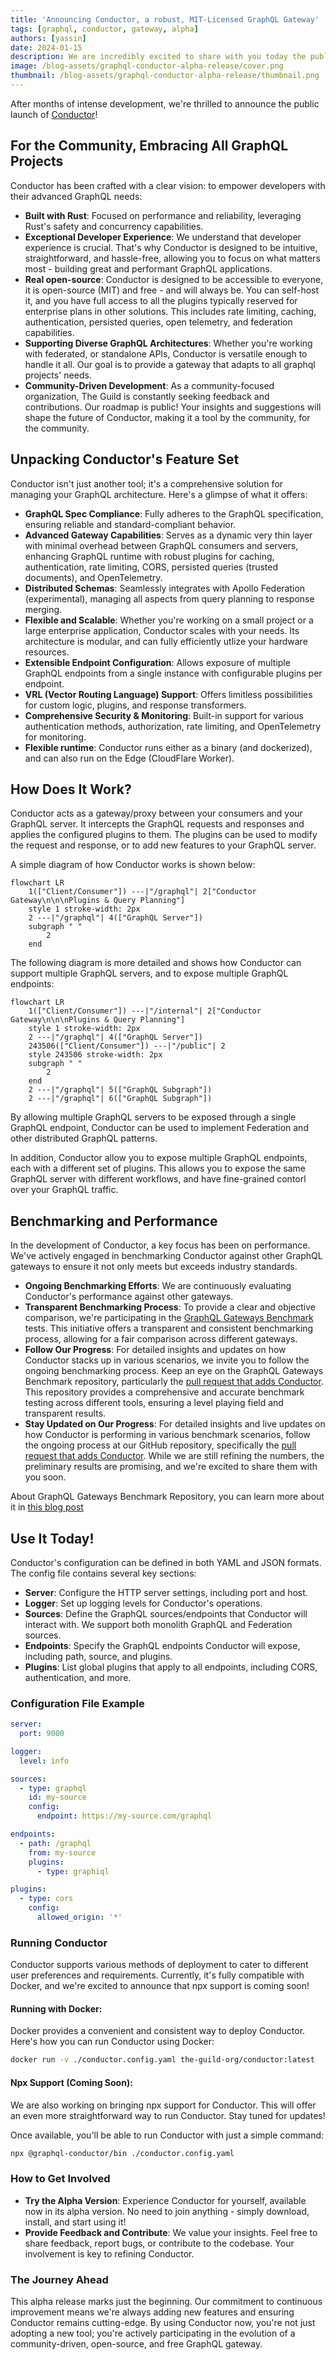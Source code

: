 ```yaml
---
title: 'Announcing Conductor, a robust, MIT-Licensed GraphQL Gateway'
tags: [graphql, conductor, gateway, alpha]
authors: [yassin]
date: 2024-01-15
description: We are incredibly excited to share with you today the public launch of Conductor!
image: /blog-assets/graphql-conductor-alpha-release/cover.png
thumbnail: /blog-assets/graphql-conductor-alpha-release/thumbnail.png
---
```


After months of intense development, we're thrilled to announce the public launch of
[Conductor](https://the-guild.dev/graphql/gateway)!

## For the Community, Embracing All GraphQL Projects

Conductor has been crafted with a clear vision: to empower developers with their advanced GraphQL
needs:

- **Built with Rust**: Focused on performance and reliability, leveraging Rust's safety and
  concurrency capabilities.
- **Exceptional Developer Experience**: We understand that developer experience is crucial. That's
  why Conductor is designed to be intuitive, straightforward, and hassle-free, allowing you to focus
  on what matters most - building great and performant GraphQL applications.
- **Real open-source**: Conductor is designed to be accessible to everyone, it is open-source (MIT)
  and free - and will always be. You can self-host it, and you have full access to all the plugins
  typically reserved for enterprise plans in other solutions. This includes rate limiting, caching,
  authentication, persisted queries, open telemetry, and federation capabilities.
- **Supporting Diverse GraphQL Architectures**: Whether you're working with federated, or standalone
  APIs, Conductor is versatile enough to handle it all. Our goal is to provide a gateway that adapts
  to all graphql projects' needs.
- **Community-Driven Development**: As a community-focused organization, The Guild is constantly
  seeking feedback and contributions. Our roadmap is public! Your insights and suggestions will
  shape the future of Conductor, making it a tool by the community, for the community.

## Unpacking Conductor's Feature Set

Conductor isn't just another tool; it's a comprehensive solution for managing your GraphQL
architecture. Here's a glimpse of what it offers:

- **GraphQL Spec Compliance**: Fully adheres to the GraphQL specification, ensuring reliable and
  standard-compliant behavior.
- **Advanced Gateway Capabilities**: Serves as a dynamic very thin layer with minimal overhead
  between GraphQL consumers and servers, enhancing GraphQL runtime with robust plugins for caching,
  authentication, rate limiting, CORS, persisted queries (trusted documents), and OpenTelemetry.
- **Distributed Schemas**: Seamlessly integrates with Apollo Federation (experimental), managing all
  aspects from query planning to response merging.
- **Flexible and Scalable**: Whether you're working on a small project or a large enterprise
  application, Conductor scales with your needs. Its architecture is modular, and can fully
  efficiently utlize your hardware resources.
- **Extensible Endpoint Configuration**: Allows exposure of multiple GraphQL endpoints from a single
  instance with configurable plugins per endpoint.
- **VRL (Vector Routing Language) Support**: Offers limitless possibilities for custom logic,
  plugins, and response transformers.
- **Comprehensive Security & Monitoring**: Built-in support for various authentication methods,
  authorization, rate limiting, and OpenTelemetry for monitoring.
- **Flexible runtime**: Conductor runs either as a binary (and dockerized), and can also run on the
  Edge (CloudFlare Worker).

## How Does It Work?

Conductor acts as a gateway/proxy between your consumers and your GraphQL server. It intercepts the
GraphQL requests and responses and applies the configured plugins to them. The plugins can be used
to modify the request and response, or to add new features to your GraphQL server.

A simple diagram of how Conductor works is shown below:

```mermaid
flowchart LR
	1(["Client/Consumer"]) ---|"/graphql"| 2["Conductor Gateway\n\n\nPlugins & Query Planning"]
	style 1 stroke-width: 2px
	2 ---|"/graphql"| 4(["GraphQL Server"])
	subgraph " "
		2
	end
```

The following diagram is more detailed and shows how Conductor can support multiple GraphQL servers,
and to expose multiple GraphQL endpoints:

```mermaid
flowchart LR
	1(["Client/Consumer"]) ---|"/internal"| 2["Conductor Gateway\n\n\nPlugins & Query Planning"]
	style 1 stroke-width: 2px
	2 ---|"/graphql"| 4(["GraphQL Server"])
	243506(["Client/Consumer"]) ---|"/public"| 2
	style 243506 stroke-width: 2px
	subgraph " "
		2
	end
    2 ---|"/graphql"| 5(["GraphQL Subgraph"])
    2 ---|"/graphql"| 6(["GraphQL Subgraph"])
```

By allowing multiple GraphQL servers to be exposed through a single GraphQL endpoint, Conductor can
be used to implement Federation and other distributed GraphQL patterns.

In addition, Conductor allow you to expose multiple GraphQL endpoints, each with a different set of
plugins. This allows you to expose the same GraphQL server with different workflows, and have
fine-grained contorl over your GraphQL traffic.

## Benchmarking and Performance

In the development of Conductor, a key focus has been on performance. We've actively engaged in
benchmarking Conductor against other GraphQL gateways to ensure it not only meets but exceeds
industry standards.

- **Ongoing Benchmarking Efforts**: We are continuously evaluating Conductor's performance against
  other gateways.
- **Transparent Benchmarking Process**: To provide a clear and objective comparison, we're
  participating in the
  [GraphQL Gateways Benchmark](https://github.com/the-guild-org/gateways-benchmark) tests. This
  initiative offers a transparent and consistent benchmarking process, allowing for a fair
  comparison across different gateways.
- **Follow Our Progress**: For detailed insights and updates on how Conductor stacks up in various
  scenarios, we invite you to follow the ongoing benchmarking process. Keep an eye on the GraphQL
  Gateways Benchmark repository, particularly the
  [pull request that adds Conductor](https://github.com/the-guild-org/gateways-benchmark/pull/254).
  This repository provides a comprehensive and accurate benchmark testing across different tools,
  ensuring a level playing field and transparent results.
- **Stay Updated on Our Progress**: For detailed insights and live updates on how Conductor is
  performing in various benchmark scenarios, follow the ongoing process at our GitHub repository,
  specifically the
  [pull request that adds Conductor](https://github.com/the-guild-org/gateways-benchmark/pull/254).
  While we are still refining the numbers, the preliminary results are promising, and we're excited
  to share them with you soon.

About GraphQL Gateways Benchmark Repository, you can learn more about it in
[this blog post](https://the-guild.dev/blog/state-of-graphql-gateways-in-2023)

## Use It Today!

Conductor's configuration can be defined in both YAML and JSON formats. The config file contains
several key sections:

- **Server**: Configure the HTTP server settings, including port and host.
- **Logger**: Set up logging levels for Conductor's operations.
- **Sources**: Define the GraphQL sources/endpoints that Conductor will interact with. We support
  both monolith GraphQL and Federation sources.
- **Endpoints**: Specify the GraphQL endpoints Conductor will expose, including path, source, and
  plugins.
- **Plugins**: List global plugins that apply to all endpoints, including CORS, authentication, and
  more.

### Configuration File Example

```yaml
server:
  port: 9000

logger:
  level: info

sources:
  - type: graphql
    id: my-source
    config:
      endpoint: https://my-source.com/graphql

endpoints:
  - path: /graphql
    from: my-source
    plugins:
      - type: graphiql

plugins:
  - type: cors
    config:
      allowed_origin: '*'
```

### Running Conductor

Conductor supports various methods of deployment to cater to different user preferences and
requirements. Currently, it's fully compatible with Docker, and we're excited to announce that npx
support is coming soon!

#### Running with Docker:

Docker provides a convenient and consistent way to deploy Conductor. Here's how you can run
Conductor using Docker:

```sh
docker run -v ./conductor.config.yaml the-guild-org/conductor:latest
```

#### Npx Support (Coming Soon):

We are also working on bringing npx support for Conductor. This will offer an even more
straightforward way to run Conductor. Stay tuned for updates!

Once available, you'll be able to run Conductor with just a simple command:

```sh
npx @graphql-conductor/bin ./conductor.config.yaml
```

### How to Get Involved

- **Try the Alpha Version**: Experience Conductor for yourself, available now in its alpha version.
  No need to join anything - simply download, install, and start using it!
- **Provide Feedback and Contribute**: We value your insights. Feel free to share feedback, report
  bugs, or contribute to the codebase. Your involvement is key to refining Conductor.

### The Journey Ahead

This alpha release marks just the beginning. Our commitment to continuous improvement means we're
always adding new features and ensuring Conductor remains cutting-edge. By using Conductor now,
you're not just adopting a new tool; you're actively participating in the evolution of a
community-driven, open-source, and free GraphQL gateway.
